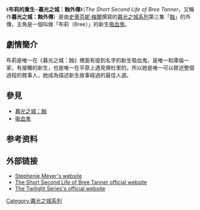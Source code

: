 {{Infobox book
| name          = The Short Second Life of Bree Tanner
| title_orig    =
| translator    =
| image         = <!-- 檔案不存在 [[File:BreeTannerCover.JPG|200px]] ，可從英文維基百科取得 -->
| image_caption =
| author        = [[史蒂芬妮·梅爾|史蒂芬妮·梅爾]]
|
| country       = United States
|
| series        = [[暮光之城系列|暮光之城系列]]
| genre         = [[年輕成人小說|Young adult]], [[奇幻文學|奇幻文學]]
| publisher     = [[Little,_Brown_and_Company|Little, Brown]]
| release_date  = June 5, 2010
| media_type    = Print（[[精裝書|精裝書]]）（[[Paperback|平装版]]）
| pages        = 178（精装版）<ref name="Memmott">{{cite news |author=Carol Memmott |title=Meyer grants Twilight saga's Bree Tanner a 'Second Life' |url=http://www.usatoday.com/life/books/news/2010-03-30-breetanner30_ST_N.htm |publisher=USA Today |date=2010-04-02 |accessdate=2010-04-02 |archive-date=2012-05-01 |archive-url=https://www.webcitation.org/67LCwGR6i?url=http://www.usatoday.com/life/books/news/2010-03-30-breetanner30_ST_N.htm |dead-url=no }}</ref>
| isbn          = ISBN 1-907410-36-8
| preceded_by   =
| followed_by   =
}}
《'''布莉的重生─暮光之城：蝕外傳'''》（''The Short Second Life of Bree Tanner''，又稱作'''暮光之城：蝕外傳'''）是由[[史蒂芬妮·梅爾|史蒂芬妮·梅爾]]撰寫的[[暮光之城系列|暮光之城系列]]第三集「[[暮光之城：蝕|蝕]]」的外傳，主角是一個叫做「布莉（Bree）」的新生[[吸血鬼|吸血鬼]]。

== 劇情簡介 ==

布莉是唯一在《暮光之城：蝕》裡面有提到名字的新生吸血鬼，是唯一和庫倫一家，有接觸的新生，也是唯一在平原上遇見佛杜里的。所以她是唯一可以敘述整個過程的敘事人，她成為描述新生故事經過的最佳人選。

== 參見 ==
* [[暮光之城：蝕|暮光之城：蝕]]
* [[吸血鬼|吸血鬼]]

==参考资料==
{{Reflist}}

==外部链接==
{{Commons category|Twilight series}}
{{Portal|暮光之城}}
* [http://www.stepheniemeyer.com Stephenie Meyer's website] {{WebCite|url=https://www.webcitation.org/5teFV0O4j?url=http://www.stepheniemeyer.com/ |date=20101021153900 |dateformat=iso }}
* [https://web.archive.org/web/20190930233952/http://www.breetanner.com/ The Short Second Life of Bree Tanner official website]
* [http://www.thetwilightsaga.com/ The Twilight Series's official website] {{Wayback|url=http://www.thetwilightsaga.com/ |date=20110217081654 }}


{{暮光之城}}
{{文學小作品}}

[[Category:暮光之城系列|Category:暮光之城系列]]